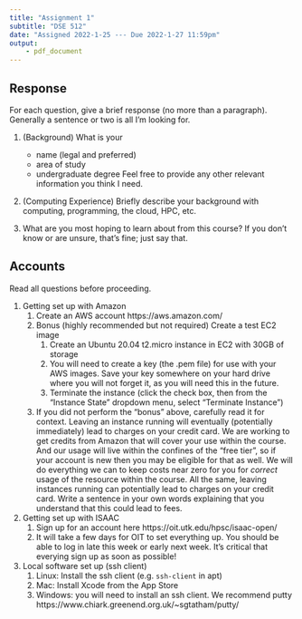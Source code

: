 ```yaml
---
title: "Assignment 1"
subtitle: "DSE 512"
date: "Assigned 2022-1-25 --- Due 2022-1-27 11:59pm"
output: 
    - pdf_document
---
```


## Response

For each question, give a brief response (no more than a paragraph). Generally a sentence or two is all I'm looking for.

1. (Background) What is your 
    * name (legal and preferred)
    * area of study
    * undergraduate degree
    Feel free to provide any other relevant information you think I need.

2. (Computing Experience) Briefly describe your background with computing, programming, the cloud, HPC, etc.

3. What are you most hoping to learn about from this course? If you don't know or are unsure, that's fine; just say that.

## Accounts

Read all questions before proceeding.

1. Getting set up with Amazon
    1. Create an AWS account https://aws.amazon.com/
    2. Bonus (highly recommended but not required) Create a test EC2 image
        1. Create an Ubuntu 20.04 t2.micro instance in EC2 with 30GB of storage
        2. You will need to create a key (the .pem file) for use with your AWS images. Save your key somewhere on your hard drive where you will not forget it, as you will need this in the future.
        3. Terminate the instance (click the check box, then from the "Instance State" dropdown menu, select "Terminate Instance")
    3. If you did not perform the "bonus" above, carefully read it for context. Leaving an instance running will eventually (potentially immediately) lead to charges on your credit card. We are working to get credits from Amazon that will cover your use within the course. And our usage will live within the confines of the "free tier", so if your account is new then you may be eligible for that as well. We will do everything we can to keep costs near zero for you for *correct* usage of the resource within the course. All the same, leaving instances running can potentially lead to charges on your credit card. Write a sentence in your own words explaining that you understand that this could lead to fees.

2. Getting set up with ISAAC
    1. Sign up for an account here https://oit.utk.edu/hpsc/isaac-open/
    2. It will take a few days for OIT to set everything up. You should be able to log in late this week or early next week. It's critical that everying sign up as soon as possible!

3. Local software set up (ssh client)
    1. Linux: Install the ssh client (e.g. `ssh-client` in apt)
    2. Mac: Install Xcode from the App Store
    3. Windows: you will need to install an ssh client. We recommend putty https://www.chiark.greenend.org.uk/~sgtatham/putty/
